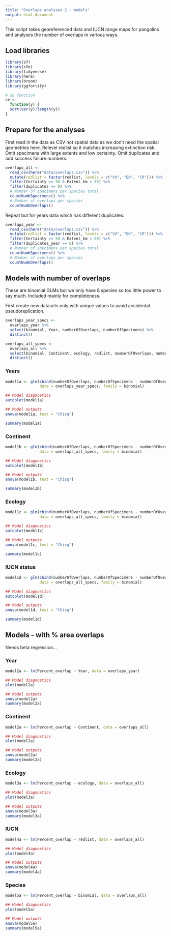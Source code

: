 ```yaml
---
title: "Overlaps analyses 2 - models"
output: html_document
---
```

  
This script takes georeferenced data and IUCN range maps for pangolins and analyses the number of overlaps in various ways.

## Load libraries
```r
library(sf)
library(sfe)
library(tidyverse)
library(here)
library(broom)
library(ggfortify)

# SE function
se <- 
  function(y) {
  sqrt(var(y)/length(y))
}
```

## Prepare for the analyses
First read in the data as CSV not spatial data as we don't need the spatial geometries here. Relevel redlist so it matches increasing extinction risk. Omit specimens with large extents and low certainty. Omit duplicates and add success failure numbers.
```r
overlaps_all <- 
  read_csv(here("data/overlaps.csv")) %>%  
  mutate(redlist = factor(redlist, levels = c("VU", "EN", "CR"))) %>%
  filter(Certainty >= 50 & Extent_km < 50) %>%
  filter(duplicates == 0) %>%
  # Number of specimens per species total
  countNumbSpecimens() %>%
  # Number of overlaps per species
  countNumbOverlaps()
```

Repeat but for years data which has different duplicates:
```r
overlaps_year <- 
  read_csv(here("data/overlaps.csv")) %>%  
  mutate(redlist = factor(redlist, levels = c("VU", "EN", "CR"))) %>%
  filter(Certainty >= 50 & Extent_km < 50) %>%
  filter(duplicates_year == 0) %>%
  # Number of specimens per species total
  countNumbSpecimens() %>%
  # Number of overlaps per species
  countNumbOverlaps()
```

## Models with number of overlaps
These are binomial GLMs but we only have 8 species so too little power to say much. Included mainly for completeness.

First create new datasets only with unique values to avoid accidental pseudoreplication.
```r
overlaps_year_specs <-
  overlaps_year %>%
  select(binomial, Year, numberOfOverlaps, numberOfSpecimens) %>%
  distinct()

overlaps_all_specs <-
  overlaps_all %>%
  select(binomial, Continent, ecology, redlist, numberOfOverlaps, numberOfSpecimens) %>%
  distinct()
```



### Years
```r
model1a <- glm(cbind(numberOfOverlaps, numberOfSpecimens - numberOfOverlaps) ~ Year,   
               data = overlaps_year_specs, family = binomial)

## Model diagnostics
autoplot(model1a)

## Model outputs
anova(model1a, test = "Chisq")
```

```r
summary(model1a)
```

### Continent
```r
model1b <- glm(cbind(numberOfOverlaps, numberOfSpecimens - numberOfOverlaps) ~ Continent,   
               data = overlaps_all_specs, family = binomial)

## Model diagnostics
autoplot(model1b)
```

```r
## Model outputs
anova(model1b, test = "Chisq")
```

```r
summary(model1b)
```

### Ecology
```r
model1c <- glm(cbind(numberOfOverlaps, numberOfSpecimens - numberOfOverlaps) ~ ecology,   
               data = overlaps_all_specs, family = binomial)

## Model diagnostics
autoplot(model1c)
```

```r
## Model outputs
anova(model1c, test = "Chisq")
```

```r
summary(model1c)
```

### IUCN status
```r
model1d <- glm(cbind(numberOfOverlaps, numberOfSpecimens - numberOfOverlaps) ~ redlist,   
               data = overlaps_all_specs, family = binomial)

## Model diagnostics
autoplot(model1d)
```

```r
## Model outputs
anova(model1d, test = "Chisq")
```

```r
summary(model1d)
```

## Models - with % area overlaps
Needs beta regression...

### Year
```r
model2a <- lm(Percent_overlap ~ Year, data = overlaps_year)

## Model diagnostics
plot(model2a)

## Model outputs
anova(model2a)
summary(model2a)
```

### Continent
```r
model2a <- lm(Percent_overlap ~ Continent, data = overlaps_all)

## Model diagnostics
plot(model2a)

## Model outputs
anova(model2a)
summary(model2a)

```

### Ecology
```r
model3a <- lm(Percent_overlap ~ ecology, data = overlaps_all)

## Model diagnostics
plot(model3a)

## Model outputs
anova(model3a)
summary(model3a)
```

### IUCN
```r
model4a <- lm(Percent_overlap ~ redlist, data = overlaps_all)

## Model diagnostics
plot(model4a)

## Model outputs
anova(model4a)
summary(model4a)
```

### Species
```r
model5a <- lm(Percent_overlap ~ binomial, data = overlaps_all)

## Model diagnostics
plot(model5a)

## Model outputs
anova(model5a)
summary(model5a)
```